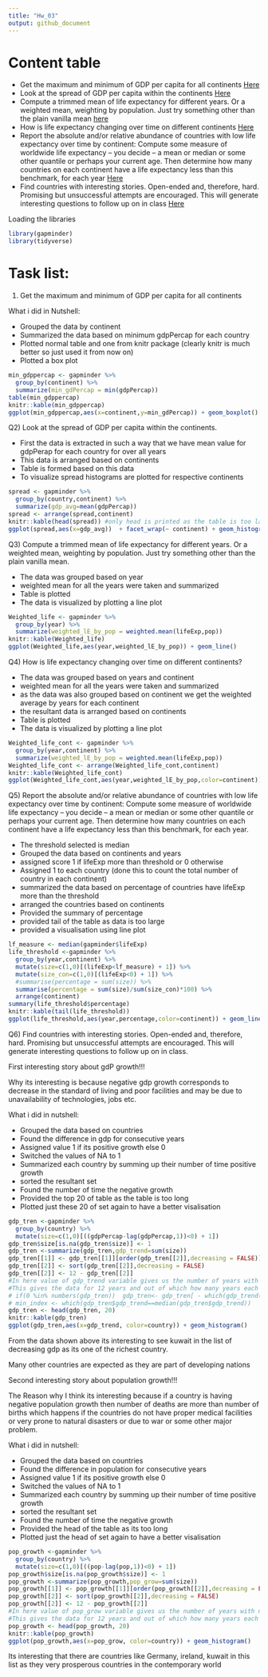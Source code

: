 ```yaml
---
title: "Hw_03"
output: github_document
---
```


# Content table

- Get the maximum and minimum of GDP per capita for all continents [Here](#Header1)
- Look at the spread of GDP per capita within the continents [Here](#Header2)
- Compute a trimmed mean of life expectancy for different years. Or a weighted mean, weighting by population. Just try something other than the plain vanilla mean [here](#Header3)
- How is life expectancy changing over time on different continents [Here](#Header4)
- Report the absolute and/or relative abundance of countries with low life expectancy over time by continent: Compute some measure of worldwide life expectancy – you decide – a mean or median or some other quantile or perhaps your current age. Then determine how many countries on each continent have a life expectancy less than this benchmark, for each year [Here](#Header5)
- Find countries with interesting stories. Open-ended and, therefore, hard. Promising but unsuccessful attempts are encouraged. This will generate interesting questions to follow up on in class [Here](#Header6)


Loading the libraries
```r
library(gapminder)
library(tidyverse)
```


<a name="Header1">
</a>

# Task list:

1) Get the maximum and minimum of GDP per capita for all continents

What i did in Nutshell:

- Grouped the data by continent
- Summarized the data based on minimum gdpPercap for each country
- Plotted normal table and one from knitr package (clearly knitr is much better so just used it from now on)
- Plotted a box plot  

```r
min_gdppercap <- gapminder %>% 
  group_by(continent) %>% 
  summarize(min_gdPercap = min(gdpPercap))
table(min_gdppercap)
knitr::kable(min_gdppercap)
ggplot(min_gdppercap,aes(x=continent,y=min_gdPercap)) + geom_boxplot()
```


<a name="Header2">
</a>

Q2) Look at the spread of GDP per capita within the continents.

- First the data is extracted in such a way that we have mean value for gdpPerap for each country for over all years
- This data is arranged based on continents
- Table is formed based on this data
- To visualize spread histograms are plotted for respective continents

```r
spread <- gapminder %>%
  group_by(country,continent) %>%
  summarize(gdp_avg=mean(gdpPercap))
spread <- arrange(spread,continent)
knitr::kable(head(spread)) #only head is printed as the table is too large
ggplot(spread,aes(x=gdp_avg))  + facet_wrap(~ continent) + geom_histogram()
```


<a name="Header3">
</a>

Q3) Compute a trimmed mean of life expectancy for different years. Or a weighted mean, weighting by population. Just try something other than the plain vanilla mean.

- The data was grouped based on year
- weighted mean for all the years were taken and summarized
- Table is plotted
- The data is visualized by plotting a line plot 

```r
Weighted_life <- gapminder %>% 
  group_by(year) %>% 
  summarize(weighted_lE_by_pop = weighted.mean(lifeExp,pop))
knitr::kable(Weighted_life)
ggplot(Weighted_life,aes(year,weighted_lE_by_pop)) + geom_line()
```


<a name="Header4">
</a>


Q4) How is life expectancy changing over time on different continents?

- The data was grouped based on years and continent
- weighted mean for all the years were taken and summarized
- as the data was also grouped based on continent we get the weighted average by years for each continent
- the resultant data is arranged based on continents
- Table is plotted
- The data is visualized by plotting a line plot 

```r
Weighted_life_cont <- gapminder %>% 
  group_by(year,continent) %>% 
  summarize(weighted_lE_by_pop = weighted.mean(lifeExp,pop))
Weighted_life_cont <- arrange(Weighted_life_cont,continent)
knitr::kable(Weighted_life_cont)
ggplot(Weighted_life_cont,aes(year,weighted_lE_by_pop,color=continent)) + geom_line()
```


<a name="Header5">
</a>

Q5) Report the absolute and/or relative abundance of countries with low life expectancy over time by continent: Compute some measure of worldwide life expectancy – you decide – a mean or median or some other quantile or perhaps your current age. Then determine how many countries on each continent have a life expectancy less than this benchmark, for each year.

- The threshold selected is median
- Grouped the data based on continents and years 
- assigned score 1 if lifeExp more than threshold or 0 otherwise
- Assigned 1 to each country (done this to count the total number of country in each continent)
- summarized the data based on percentage of countries have lifeExp more than the threshold
- arranged the countries based on continents
- Provided the summary of percentage 
- provided tail of the table as data is too large
- provided a visualisation using line plot

```r
lf_measure <- median(gapminder$lifeExp)
life_threshold <-gapminder %>% 
  group_by(year,continent) %>% 
  mutate(size=c(1,0)[(lifeExp<lf_measure) + 1]) %>%
  mutate(size_con=c(1,0)[(lifeExp<0) + 1]) %>% 
  #summarise(percentage = sum(size)) %>% 
  summarise(percentage = sum(size)/sum(size_con)*100) %>% 
  arrange(continent)
summary(life_threshold$percentage)
knitr::kable(tail(life_threshold))
ggplot(life_threshold,aes(year,percentage,color=continent)) + geom_line()
```


<a name="Header6">
</a>

Q6) Find countries with interesting stories. Open-ended and, therefore, hard. Promising but unsuccessful attempts are encouraged. This will generate interesting questions to follow up on in class.

First interesting story about gdP growth!!!

Why its interesting is because negative gdp growth corresponds to decrease in the standard of living and poor facilities and may be due to unavailability of technologies, jobs etc.

What i did in nutshell:

- Grouped the data based on countries
- Found the difference in gdp for consecutive years
- Assigned value 1 if its positive growth else 0
- Switched the values of NA to 1
- Summarized each country by summing up their number of time positive growth
- sorted the resultant set
- Found the number of time the negative growth
- Provided the top 20 of table as the table is too long
- Plotted just these 20 of set again to have a better visalisation


```r
gdp_tren <-gapminder %>% 
  group_by(country) %>% 
  mutate(size=c(1,0)[((gdpPercap-lag(gdpPercap,1))<0) + 1])
gdp_tren$size[is.na(gdp_tren$size)] <- 1
gdp_tren <-summarize(gdp_tren,gdp_trend=sum(size))
gdp_tren[[1]] <- gdp_tren[[1]][order(gdp_tren[[2]],decreasing = FALSE)]
gdp_tren[[2]] <- sort(gdp_tren[[2]],decreasing = FALSE)
gdp_tren[[2]] <- 12 - gdp_tren[[2]]
#In here value of gdp_trend variable gives us the number of years with negative gdp Growth for the countries
#This gives the data for 12 years and out of which how many years each country had negative gdp growth
# if(0 %in% numbers(gdp_tren))  gdp_tren<- gdp_tren[ - which(gdp_trend(gdp_tren) == 0)]
# min_index <- which(gdp_tren$gdp_trend==median(gdp_tren$gdp_trend))
gdp_tren <- head(gdp_tren, 20)
knitr::kable(gdp_tren)
ggplot(gdp_tren,aes(x=gdp_trend, color=country)) + geom_histogram() 
```


From the data shown above its interesting to see kuwait in the list of decreasing gdp as its one of the richest country.

Many other countries are expected as they are part of developing nations

Second interesting story about population growth!!!

The Reason why I think its interesting because if a country is having negative population growth then number of deaths are more than number of births which happens if the countries do not have proper medical facilities or very prone to natural disasters or due to war or some other major problem. 

What i did in nutshell:

- Grouped the data based on countries
- Found the difference in population for consecutive years
- Assigned value 1 if its positive growth else 0
- Switched the values of NA to 1
- Summarized each country by summing up their number of time positive growth
- sorted the resultant set
- Found the number of time the negative growth
- Provided the head of the table as its too long
- Plotted just the head of set again to have a better visalisation

```r
pop_growth <-gapminder %>% 
  group_by(country) %>%
  mutate(size=c(1,0)[((pop-lag(pop,1))<0) + 1])
pop_growth$size[is.na(pop_growth$size)] <- 1
pop_growth <-summarize(pop_growth,pop_grow=sum(size))
pop_growth[[1]] <- pop_growth[[1]][order(pop_growth[[2]],decreasing = FALSE)]
pop_growth[[2]] <- sort(pop_growth[[2]],decreasing = FALSE)
pop_growth[[2]] <- 12 - pop_growth[[2]]
#In here value of pop_grow variable gives us the number of years with negative population Growth for the countries
#This gives the data for 12 years and out of which how many years each country had negative population growth
pop_growth <- head(pop_growth, 20)
knitr::kable(pop_growth)
ggplot(pop_growth,aes(x=pop_grow, color=country)) + geom_histogram() 
```

Its interesting that there are countries like Germany, ireland, kuwait in this list as they very prosperous countries in the contemporary world

